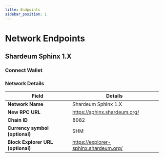 ```yaml
---
title: Endpoints
sidebar_position: 1
---
```


# Network Endpoints

## Shardeum Sphinx 1.X

### Connect Wallet


<NetworkButton1/>

### Network Details

| **Field**                         	| **Details**               	
|-----------------------------------	|----------------------------
| **Network Name**                  	| Shardeum Sphinx 1.X
| **New RPC URL**                   	| https://sphinx.shardeum.org/                    
| **Chain ID**                      	| 8082                        	
| **Currency symbol (optional)**    	| SHM                       	
| **Block Explorer URL (optional)** 	| https://explorer-sphinx.shardeum.org/


